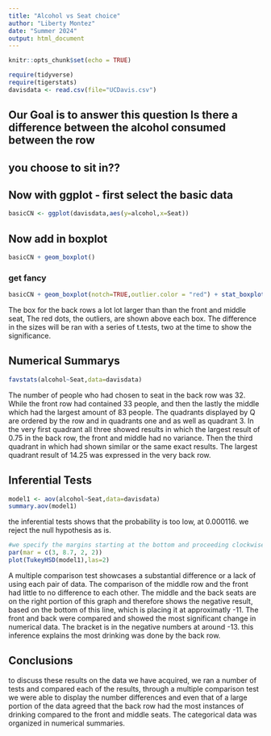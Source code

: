 ```yaml
---
title: "Alcohol vs Seat choice"
author: "Liberty Montez"
date: "Summer 2024"
output: html_document
---
```


```r
knitr::opts_chunk$set(echo = TRUE)
```

```r
require(tidyverse)
require(tigerstats)
davisdata <- read.csv(file="UCDavis.csv")
```
## Our Goal is to answer this question Is there a difference between the alcohol consumed between the row
## you choose to sit in??

## Now with ggplot - first select the basic data

```r
basicCN <- ggplot(davisdata,aes(y=alcohol,x=Seat))
```
## Now add in boxplot

```r
basicCN + geom_boxplot()
```
  
  
### get fancy  

```r
basicCN + geom_boxplot(notch=TRUE,outlier.color = "red") + stat_boxplot(geom ='errorbar') + labs(title="Fancy notch boxplot \n with 2 lines")
```
  

The box for the back rows a lot lot larger than than the front and middle seat, The red dots, the outliers, are shown above each box. The difference in the sizes will be ran with a series of t.tests, two at the time to show the significance.  

## Numerical Summarys 

```r
favstats(alcohol~Seat,data=davisdata)
```
   
The number of people who had chosen to seat in the back row was 32. While the front row had contained 33 people, and then the lastly the middle which had the largest amount of 83 people. The quadrants displayed by Q are ordered by the row and in quadrants one and as well as quadrant 3. In the very first quadrant all three showed results in which the largest result of 0.75 in the back row, the front and middle had no variance. Then the third quadrant in which had shown similar or the same exact results. The largest quadrant result of 14.25 was expressed in the very back row.  

  
## Inferential Tests

```r
model1 <- aov(alcohol~Seat,data=davisdata)
summary.aov(model1)
```
  
the inferential tests shows that the probability is too low, at 0.000116. we reject the null hypothesis as is. 

```r
#we specify the margins starting at the bottom and proceeding clockwise - thus 8.7 is the left side margin to hold the names of the factors
par(mar = c(3, 8.7, 2, 2))
plot(TukeyHSD(model1),las=2)
```


A multiple comparison test showcases a substantial difference or a lack of using each pair of data. The comparison of the middle row and the front had little to no difference to each other. The middle and the back seats are on the right portion of this graph and therefore shows the negative result, based on the bottom of this line, which is placing it at approximatly -11. The front and back were compared and showed the most significant change in numerical data. The bracket is in the negative numbers at around -13. this inference explains the most drinking was done by the back row.    

## Conclusions

to discuss these results on the data we have acquired, we ran a number of tests and compared each of the results, through a multiple comparison test we were able to display the number differences and even that of a large portion of the data agreed that the back row had the most instances of drinking compared to the front and middle seats. The categorical data was organized in numerical summaries.
